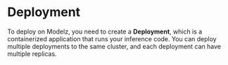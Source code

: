 # Deployment

To deploy on Modelz, you need to create a **Deployment**, which is a containerized application that runs your inference code. You can deploy multiple deployments to the same cluster, and each deployment can have multiple replicas.
